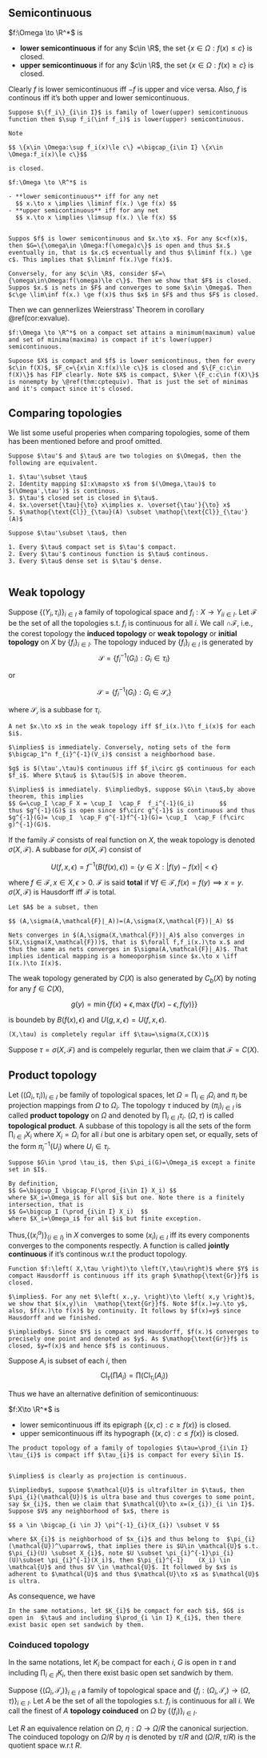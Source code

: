 ## Semicontinuous

$f:\Omega \to \R^*$ is

- **lower semicontinuous** if for any $c\in \R$, the set $\{x\in \Omega:f(x)\le c\}$ is closed.
- **upper semicontinuous** if for any $c\in \R$, the set $\{x\in \Omega:f(x)\ge c\}$ is closed.

Clearly $f$ is lower semicontinuous iff $-f$ is upper and vice versa. Also, $f$ is continous iff it's both upper and lower semicontinuous.

```lemma
Suppose $\{f_i\}_{i\in I}$ is family of lower(upper) semicontinuous function then $\sup f_i(\inf f_i)$ is lower(upper) semicontinuous.
```

```proof
Note

$$ \{x\in \Omega:\sup f_i(x)\le c\} =\bigcap_{i\in I} \{x\in \Omega:f_i(x)\le c\}$$

is closed.
```

```lemma
$f:\Omega \to \R^*$ is

- **lower semicontinuous** iff for any net
  $$ x.\to x \implies \liminf f(x.) \ge f(x) $$
- **upper semicontinuous** iff for any net
  $$ x.\to x \implies \limsup f(x.) \le f(x) $$
  
```

```proof
Suppos $f$ is lower semicontinuous and $x.\to x$. For any $c<f(x)$, then $G=\{\omega\in \Omega:f(\omega)c\}$ is open and thus $x.$ eventually in, that is $x.c$ ecventually and thus $\liminf f(x.) \ge c$. This implies that $\liminf f(x.)\ge f(x)$.

Conversely, for any $c\in \R$, consider $F=\{\omega\in\Omega:f(\omega)\le c\}$. Then we show that $F$ is closed. Suppos $x.$ is nets in $F$ and converges to some $x\in \Omega$. Then $c\ge \lim\inf f(x.) \ge f(x)$ thus $x$ in $F$ and thus $F$ is closed.
```

Then we can gennerlizes Weierstrass' Theorem in corollary \@ref(cor:exvalue).

```theorem
$f:\Omega \to \R^*$ on a compact set attains a minimum(maximum) value and set of minima(maxima) is compact if it's lower(upper) semicontinuous.
```

```proof
Supoose $X$ is compact and $f$ is lower semicontinous, then for every $c\in f(X)$, $F_c=\{x\in X:f(x)\le c\}$ is closed and $\{F_c:c\in f(X)\}$ has FIP clearly. Note $X$ is compact, $\ker \{F_c:c\in f(X)\}$ is nonempty by \@ref(thm:cptequiv). That is just the set of minimas and it's compact since it's closed.
```

## Comparing topologies

We list some useful properies when comparing topologies, some of them has been mentioned before and proof omitted.

```lemma
Suppose $\tau'$ and $\tau$ are two tologies on $\Omega$, then the following are equivalent.

1. $\tau'\subset \tau$  
2. Identity mapping $I:x\mapsto x$ from $(\Omega,\tau)$ to $(\Omega',\tau')$ is continous.
3. $\tau'$ closed set is closed in $\tau$.
4. $x.\overset{\tau}{\to} x\implies x. \overset{\tau'}{\to} x$
5. $\mathop{\text{Cl}}_{\tau}(A) \subset \mathop{\text{Cl}}_{\tau'}(A)$

```

```lemma
Suppose $\tau'\subset \tau$, then

1. Every $\tau$ compact set is $\tau'$ compact.
2. Every $\tau'$ continous function is $\tau$ continous.
3. Every $\tau$ dense set is $\tau'$ dense.


```
## Weak topology

Suppose $\{(Y_i,\tau_i)\}_{i\in I}$ a family of topological space and ${ f_i:X\to Y_i }_{i\in I}$. Let $\mathscr{F}$ be the set of all the topologies s.t. $f_i$ is continuous for all $i$. We call $\cap \mathscr{F}$, i.e., the corest topology the **induced topology** or **weak topology** or **initial topology** on $X$ by $\{ f_i \}_{i\in I}$. The topology induced by $\{ f_i \}_{i\in I}$ is generated by 
$$ \mathcal{S}=\{f_i^{-1}(G_i):  G_i\in \tau_i \} $$

or

$$ \mathcal{S}=\{f_i^{-1}(G_i):  G_i\in \mathcal{S_i} \} $$

where $\mathcal{S_i}$ is a subbase for $\tau_i$.

```lemma
A net $x.\to x$ in the weak topology iff $f_i(x.)\to f_i(x)$ for each $i$.
```

```proof
$\implies$ is immediately. Conversely, noting sets of the form $\bigcap_1^n f_{i}^{-1}(V_i)$ consist a neighborhood base.
```

```theorem
$g$ is $(\tau',\tau)$ continuous iff $f_i\circ g$ continuous for each $f_i$. Where $\tau$ is $\tau(S)$ in above theorem.
```
```proof
$\implies$ is immediately. $\impliedby$, suppose $G\in \tau$,by above theorem, this implies
$$ G=\cup_I \cap_F X = \cup_I  \cap_F  f_i^{-1}(G_i)       $$
thus $g^{-1}(G)$ is open since $f\circ g^{-1}$ is continuous and thus $g^{-1}(G)= \cup_I  \cap_F g^{-1}f^{-1}(G)= \cup_I  \cap_F (f\circ g)^{-1}(G)$. 
```

If the family $\mathcal{F}$ consists of real function on $X$, the weak topology is denoted $\sigma(X,\mathcal{F})$. A subbase for $\sigma(X,\mathcal{F})$ consist of

$$ U(f,x,\epsilon)=f^{-1}(B(f(x),\epsilon))=\{y\in X: |f(y)-f(x)|<\epsilon\} $$

where $f\in \mathcal{F},x\in X, \epsilon>0$. $\mathcal{F}$ is said **total** if $\forall f\in \mathcal{F},f(x)=f(y)\implies x=y$. $\sigma(X,\mathcal{F})$ is Hausdorff iff $\mathcal{F}$ is total.

```lemma
Let $A$ be a subset, then

$$ (A,\sigma(A,\mathcal{F}|_A))=(A,\sigma(X,\mathcal{F})|_A) $$
```

```proof
Nets converges in $(A,\sigma(X,\mathcal{F})|_A)$ also converges in $(X,\sigma(X,\mathcal{F}))$, that is $\forall f,f_i(x.)\to x.$ and thus the same as nets converges in $\sigma(A,\mathcal{F}|_A)$. That implies identical mapping is a homeoporphism since $x.\to x \iff I(x.)\to I(x)$.
```

The weak topology generated by $C(X)$ is also generated by $C_b(X)$ by noting for any $f\in C(X)$,

$$ g(y)=\min \{f(x)+\epsilon,\max \{f(x)-\epsilon,f(y)\}\} $$

is boundeb by $B(f(x),\epsilon)$ and $U(g,x,\epsilon)=U(f,x,\epsilon)$.

```theorem
(X,\tau) is completely regular iff $\tau=\sigma(X,C(X))$
```
Suppose $\tau=\sigma(X,\mathcal{F})$ and is compelely regurlar, then we claim that $\mathcal{F}=C(X)$.


## Product topology

Let $((\Omega_i,\tau_i))_{i\in I}$ be family of topological spaces, let $\Omega=\prod_{i\in I} \Omega_i$ and $\pi_i$ be projection mappings from $\Omega$ to $\Omega_i$. The topology $\tau$ induced by $(\pi_i)_{i\in I}$ is called **product topology** on $\Omega$ and denoted by $\prod_{i\in I} \tau_i$. $(\Omega,\tau)$ is called **topological product**. A subbase of this topology is all the sets of the form $\prod_{i\in I} X_i$ where $X_i=\Omega_i$ for all $i$ but one is arbitary open set, or equally, sets of the form $\pi_{i}^{-1}(U_{i})$ where $U_{i}\in \tau_{i}$.

```lemma

Suppose $G\in \prod \tau_i$, then $\pi_i(G)=\Omega_i$ except a finite set in $I$.

```

```proof

By definition, 
$$ G=\bigcup_I \bigcap_F(\prod_{i\in I} X_i) $$
where $X_i=\Omega_i$ for all $i$ but one. Note there is a finitely intersection, that is
$$ G=\bigcup_I (\prod_{i\in I} X_i)  $$
where $X_i=\Omega_i$ for all $i$ but finite exception.

```

Thus,$\{\left( x_{i}^\alpha \right)\}_{\{i \in I\}}$ in $X$ converges to some $\left( x_{i} \right)_{i\in I}$ iff its every components converges to the components respectly. A function is called **jointly continuous** if it's continous w.r.t the product topology. 


```theorem

Function $f:\left( X,\tau \right)\to \left(Y,\tau\right)$ where $Y$ is compact Hausdorff is continuous iff its graph $\mathop{\text{Gr}}f$ is closed.

```


```proof

$\implies$. For any net $\left( x.,y. \right)\to \left( x,y \right)$, we show that $(x,y)\in  \mathop{\text{Gr}}f$. Note $f(x.)=y.\to y$, also, $f(x.)\to f(x)$ by continuity. It follows by $f(x)=y$ since Hausdorff and we finished.

$\impliedby$. Since $Y$ is compact and Hausdorff, $f(x.)$ converges to precisely one point and denoted as $y$. As $\mathop{\text{Gr}}f$ is closed, $y=f(x)$ and hence $f$ is continuous.

```

Suppose $A_i$ is subset of each $i$, then
$$ \mathop{\text{Cl}}_{\tau}(\prod A_i)=\prod(\mathop{\text{Cl}}_{\tau_i}(A_i)) $$

Thus we have an alternative definition of semicontinuous:

$f:X\to \R^*$ is 

- lower semicontinuous iff its epigraph $\{(x,c):c\ge f(x)\}$ is closed.
- upper semicontinuous iff its hypograph $\{(x,c):c\le f(x)\}$ is closed.


```theorem
The product topology of a family of topologies $\tau=\prod_{i\in I} \tau_{i}$ is compact iff $\tau_{i}$ is compact for every $i\in I$.


```


```proof

$\implies$ is clearly as projection is continuous. 

$\impliedby$, suppose $\mathcal{U}$ is ultrafilter in $\tau$, then $\pi_{i}(\mathcal{U})$ is ultra base and thus coverges to some point, say $x_{i}$, then we claim that $\mathcal{U}\to x=(x_{i})_{i \in I}$. Suppose $V$ any neighborhood of $x$, there is

$$ a \in \bigcap_{i \in J} \pi^{-1}_{i}(X_{i}) \subset V $$

where $X_{i}$ is neighborhood of $x_{i}$ and thus belong to  $\pi_{i}(\mathcal{U})^\uparrow$, that implies there is $U\in \mathcal{U}$ s.t. $\pi_{i}(U) \subset X_{i}$, note $U \subset \pi_{i}^{-1}\pi_{i}(U)\subset \pi_{i}^{-1}(X_i)$, then $\pi_{i}^{-1}	(X_i) \in \mathcal{U}$ and thus $V \in \mathcal{U}$. It followed by $x$ is adherent to $\mathcal{U}$ and thus $\mathcal{U}\to x$ as $\mathcal{U}$ is ultra.
```

As consequence, we have


```theorem

In the same notations, let $K_{i}$ be compact for each $i$, $G$ is open in  $\tau$ and including $\prod_{i \in I} K_{i}$, then there exist basic open set sandwich by them.

```


### Coinduced topology
In the same notations, let $K_{i}$ be compact for each $i$, $G$ is open in  $\tau$ and including $\prod_{i \in I} K_{i}$, then there exist basic open set sandwich by them.

Suppose $\{(\Omega_i,\mathcal{T_i})\}_{i\in I}$ a family of topological space and $\{f_i:(\Omega_i,\mathcal{T_i})\to (\Omega,\tau)\}_{i\in I}$. Let $A$ be the set of all the topologies s.t. $f_i$ is continuous for all $i$. We call the finest of $A$ **topology coinduced** on $\Omega$ by $\{(f_i)\}_{i\in I}$.


Let $R$ an equivalence relation on $\Omega$, $\eta:\Omega\to \Omega/R$ the canonical surjection. The coinduced topology on $\Omega/R$ by $\eta$ is denoted by $\tau/R$ and $(\Omega/R,\tau/R)$ is the quotient space w.r.t $R$.



